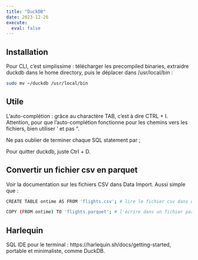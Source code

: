 ```yaml
---
title: "DuckDB"
date: 2023-12-26
execute: 
  eval: false
---
```


## Installation

Pour CLI, c'est simplissime : télécharger les precompiled binaries, extraidre duckdb dans le home directory, puis le déplacer dans /usr/local/bin :

```bash
sudo mv ~/duckdb /usr/local/bin
```

## Utile

L'auto-complétion : grâce au charactère TAB, c'est à dire CTRL + I. Attention, pour que l'auto-complétion fonctionne pour les chemins vers les fichiers, bien utiliser ' et pas ".

Ne pas oublier de terminer chaque SQL statement par ;

Pour quitter duckdb, juste Ctrl + D.

## Convertir un fichier csv en parquet

Voir la documentation sur les fichiers CSV dans Data Import. Aussi simple que :

```bash
CREATE TABLE ontime AS FROM 'flights.csv'; # lire le fichier csv dans une table

COPY (FROM ontime) TO 'flights.parquet'; # l'écrire dans un fichier parquet
```

## Harlequin

SQL IDE pour le terminal : https://harlequin.sh/docs/getting-started, portable et minimaliste, comme DuckDB.